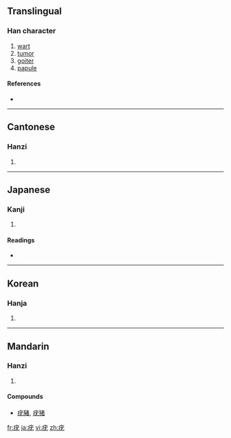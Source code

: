 ==Translingual==

===Han character===
{{Han char|rn=104|rad=疒|as=04|sn=9|four=0011<sub>4</sub>|canj=大戈大山 (KIKU)}}

# [[wart]]
# [[tumor]]
# [[goiter]]
# [[papule]]

====References====
* {{Han ref|kx=0769.300|dkj=22050|dj=1180.040|hdz=42661.130|uh=75A3|ud=30115|bh=ACD0|bd=44240}}

----

==Cantonese==

===Hanzi===
{{yue-hanzi|jyut=|y=yau4}}

# {{defn|Cantonese|sort=疒04}}

----

==Japanese==

===Kanji===
{{ja-kanji|grade=|rs=疒04}}

# {{defn|Japanese|sort=疒04}}

====Readings====
* {{ja-readings|on=[[ゆう]] (yū)|kun=[[いぼ]] (ibo)|nanori=}}

----

==Korean==

===Hanja===
{{ko-hanja|hangeul=유|eumhun=|rv=yu|mr=yu|y=yu}}

# {{defn|Korean|sort=疒04}}

----

==Mandarin==

===Hanzi===
{{cmn-hanzi|pin=[[yóu]] ([[you2]])|wg=yu<sup>2</sup>}}

# {{defn|Mandarin|sort=疒04}}

====Compounds====
* [[疣豬]], [[疣猪]]

[[fr:疣]]
[[ja:疣]]
[[vi:疣]]
[[zh:疣]]